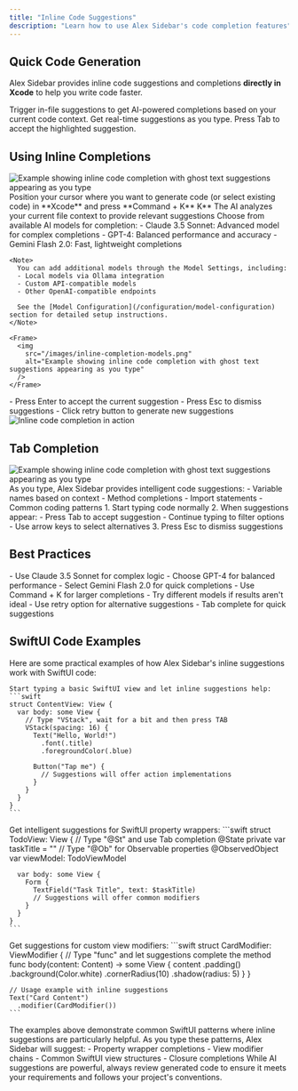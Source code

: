 ```yaml
---
title: "Inline Code Suggestions"
description: "Learn how to use Alex Sidebar's code completion features"
---
```


## Quick Code Generation

Alex Sidebar provides inline code suggestions and completions **directly in Xcode** to help you write code faster.

<CardGroup cols={2}>
  <Card title="Command + K" icon="bolt">
    Trigger in-file suggestions to get AI-powered completions based on
    your current code context.
  </Card>

  <Card title="Tab Completion" icon="arrow-right">
    Get real-time suggestions as you type. Press Tab to accept the highlighted
    suggestion.
  </Card>
</CardGroup>

## Using Inline Completions

<Frame>
  <img 
    src="/images/inline-completion.png" 
    alt="Example showing inline code completion with ghost text suggestions appearing as you type"
  />
</Frame>

<Steps>
  <Step title="Trigger Suggestions">
    Position your cursor where you want to generate code (or select existing code) in **Xcode** and press **Command + K**
    K**
    <Note>
      The AI analyzes your current file context to provide relevant suggestions
    </Note>
  </Step>

  <Step title="Select Model">
    Choose from available AI models for completion:
    - Claude 3.5 Sonnet: Advanced model for complex completions
    - GPT-4: Balanced performance and accuracy
    - Gemini Flash 2.0: Fast, lightweight completions

    <Note>
      You can add additional models through the Model Settings, including:
      - Local models via Ollama integration
      - Custom API-compatible models
      - Other OpenAI-compatible endpoints
      
      See the [Model Configuration](/configuration/model-configuration) section for detailed setup instructions.
    </Note>

    <Frame>
      <img 
        src="/images/inline-completion-models.png" 
        alt="Example showing inline code completion with ghost text suggestions appearing as you type"
      />
    </Frame>
  </Step>
  

  <Step title="Review Options">
    - Press Enter to accept the current suggestion
    - Press Esc to dismiss suggestions
    - Click retry button to generate new suggestions
    <Frame>
      <img
        src="/images/inline-completion-suggestions.png"
        alt="Inline code completion in action"
      />
    </Frame>
  </Step>
</Steps>

## Tab Completion

<Frame>
  <img 
    src="/images/tab-completion.png" 
    alt="Example showing inline code completion with ghost text suggestions appearing as you type"
  />
</Frame>

<AccordionGroup>
  <Accordion title="Real-time Suggestions">
    As you type, Alex Sidebar provides intelligent code suggestions:
    - Variable names based on context
    - Method completions
    - Import statements
    - Common coding patterns
  </Accordion>

  <Accordion title="Using Tab Complete">
    1. Start typing code normally
    2. When suggestions appear:
       - Press Tab to accept suggestion
       - Continue typing to filter options
       - Use arrow keys to select alternatives
    3. Press Esc to dismiss suggestions
  </Accordion>
</AccordionGroup>

## Best Practices

<CardGroup cols={2}>
  <Card title="Model Selection" icon="robot">
    - Use Claude 3.5 Sonnet for complex logic
    - Choose GPT-4 for balanced performance
    - Select Gemini Flash 2.0 for quick completions
  </Card>

  <Card title="Completion Tips" icon="wand-magic-sparkles">
    - Use Command + K for larger completions
    - Try different models if results aren't ideal
    - Use retry option for alternative suggestions
    - Tab complete for quick suggestions
  </Card>
</CardGroup>

## SwiftUI Code Examples

Here are some practical examples of how Alex Sidebar's inline suggestions work with SwiftUI code:

    Start typing a basic SwiftUI view and let inline suggestions help:
    ```swift
    struct ContentView: View {
      var body: some View {
        // Type "VStack", wait for a bit and then press TAB
        VStack(spacing: 16) {
          Text("Hello, World!")
            .font(.title)
            .foregroundColor(.blue)

          Button("Tap me") {
            // Suggestions will offer action implementations
          }
        }
      }
    }
    ```

<AccordionGroup>
  
  <Accordion title="Property Wrappers">
    Get intelligent suggestions for SwiftUI property wrappers:
    ```swift
    struct TodoView: View {
      // Type "@St" and use Tab completion
      @State private var taskTitle = ""
      // Type "@Ob" for Observable properties
      @ObservedObject var viewModel: TodoViewModel
      
      var body: some View {
        Form {
          TextField("Task Title", text: $taskTitle)
          // Suggestions will offer common modifiers
        }
      }
    }
    ```
  </Accordion>

  <Accordion title="Custom Modifiers">
    Get suggestions for custom view modifiers:
    ```swift
    struct CardModifier: ViewModifier {
      // Type "func" and let suggestions complete the method
      func body(content: Content) -> some View {
        content
          .padding()
          .background(Color.white)
          .cornerRadius(10)
          .shadow(radius: 5)
      }
    }

    // Usage example with inline suggestions
    Text("Card Content")
      .modifier(CardModifier())
    ```

  </Accordion>
</AccordionGroup>

<Note>
  The examples above demonstrate common SwiftUI patterns where inline
  suggestions are particularly helpful. As you type these patterns, Alex Sidebar
  will suggest: - Property wrapper completions - View modifier chains - Common
  SwiftUI view structures - Closure completions
</Note>

<Warning>
  While AI suggestions are powerful, always review generated code to ensure it
  meets your requirements and follows your project's conventions.
</Warning>
